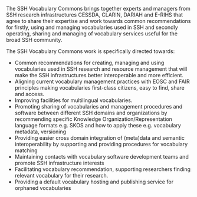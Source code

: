 The SSH Vocabulary Commons brings together experts and managers from SSH research infrastructures CESSDA, CLARIN, DARIAH and E-RIHS that agree to share their expertise and work towards common recommendations for firstly, using and managing vocabularies used in SSH and secondly operating, sharing and managing of vocabulary services useful for the broad SSH community.

The SSH Vocabulary Commons work is specifically directed towards:

* Common recommendations for creating, managing and using vocabularies used in SSH research and resource management that will make the SSH infrastructures better interoperable and more efficient.
* Aligning current vocabulary management practices with EOSC and FAIR principles making vocabularies first-class citizens, easy to find, share and access.
* Improving facilities for multilingual vocabularies.
* Promoting sharing of vocabularies and management procedures and software between different SSH domains and organizations by recommending specific Knowledge Organization/Representation language formats e.g. SKOS and how to apply these e.g. vocabulary metadata, versioning
* Providing easier cross domain integration of (meta)data and semantic interoperability by supporting and providing procedures for vocabulary matching
* Maintaining contacts with vocabulary software development teams and promote SSH infrastructure interests
* Facilitating vocabulary recommendation, supporting researchers finding relevant vocabulary for their research.
* Providing a default vocabulary hosting and publishing service for orphaned vocabularies
